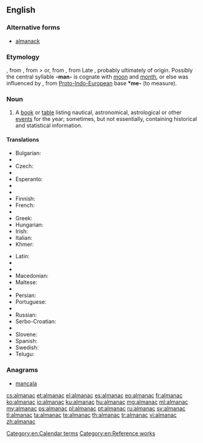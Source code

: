 ==English==

{{wikipedia}}

===Alternative forms===
* [[almanack]]

===Etymology===
{{etyl|fro}} {{term|almanach|lang=fro}}, from {{etyl|ML.}} {{term|almanachus|lang=la}}, from {{etyl|xaa}} {{term||tr=almanak||almanac, calendar}} > or, from {{etyl|ar}} {{term|مناخ|المناخ|sc=Arab|tr=al-manāx|lang=ar|climate}}, from Late {{etyl|grc}} {{term|ἀλμενιχιακά||calendar|sc=polytonic|lang=grc}}, probably ultimately of {{etyl|cop}} origin. Possibly the central syllable '''-man-''' is cognate with [[moon]] and [[month]], or else was influenced by {{etyl|ine-pro|en}} {{recons|mens-||moon, month|lang=ine-pro}}, from [[Proto-Indo-European]] base '''*me-''' (to measure).

===Noun===
{{en-noun}}

# {{astronomy|navigation}} A [[book]] or [[table]] listing nautical, astronomical, astrological or other [[event]]s for the year; sometimes, but not essentially, containing historical and statistical information.

====Translations====
{{trans-top|book or table listing astronomical, nautical or other events for the year}}
* Bulgarian: {{t+|bg|алманах|m|tr=almanáh}}
* {{trreq|Catalan}}
* Czech: {{t+|cs|almanach|m}}
* {{trreq|Danish}}
* Esperanto: {{t-|eo|almanako}}
* {{trreq|Estonian}}
* {{trreq|Faroese}}
* Finnish: {{t-|fi|almanakka}}
* French: {{t+|fr|almanach|m}}
* {{trreq|German}}
* Greek: {{t+|el|αλμανάκ|n|tr=almanák}}
* Hungarian: {{t+|hu|almanach}}
* Irish: {{t-|ga|almanag|m}}
* Italian: {{t+|it|almanacco|m}}
* Khmer: {{t|km|មហាសង្ក្រាន្ត|tr=mea’haa sɑngkraan|sc=Khmr}}
{{trans-mid}}
* Latin: {{t-|la|almanacus|m}}
* {{trreq|Latvian}}
* {{trreq|Lithuanian}}
* Macedonian: {{t-|mk|алманах|m|tr=álmanah|sc=Cyrl}}
* Maltese: {{t-|mt|almanak|m}}
* {{trreq|Occitan}}
* Persian: {{t+|fa|زیگ|tr=zig}}
* Portuguese: {{t+|pt|almanaque|m}}
* {{trreq|Romanian}}
* Russian: {{t+|ru|альманах|m|tr=al’manáx}}
* Serbo-Croatian: {{t-|sh|almanah|m}}
* {{trreq|Slovak}}
* Slovene: {{t|sl|almanah|m}}
* Spanish: {{t+|es|almanaque|m}}
* Swedish: {{t+|sv|almanacka|c}}
* Telugu: {{t+|te|పంచాంగము}}
{{trans-bottom}}

===Anagrams===
* [[mancala#English|mancala]]

[[Category:en:Calendar terms]]
[[Category:en:Reference works]]

[[cs:almanac]]
[[et:almanac]]
[[el:almanac]]
[[es:almanac]]
[[eo:almanac]]
[[fr:almanac]]
[[ko:almanac]]
[[io:almanac]]
[[ku:almanac]]
[[hu:almanac]]
[[mg:almanac]]
[[ml:almanac]]
[[my:almanac]]
[[ps:almanac]]
[[pl:almanac]]
[[pt:almanac]]
[[ru:almanac]]
[[sv:almanac]]
[[tl:almanac]]
[[ta:almanac]]
[[te:almanac]]
[[th:almanac]]
[[tr:almanac]]
[[vi:almanac]]
[[zh:almanac]]